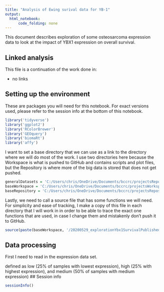 ```yaml
---
title: "Analysis of Ewing surival data for YB-1"
output:
  html_notebook:
      code_folding: none
---
```


This document describes exploration of some osteosarcoma expression data to look at the impact of YBX1 expression on overall survival.

## Linked analysis

This file is a continuation of the work done in:

* no links

## Setting up the environment

These are packages you will need for this notebook. For exact versions used, please refer to the session info at the bottom of this notebook.

```r
library('tidyverse')
library('ggplot2')
library('RColorBrewer')
library('GEOquery')
library('biomaRt')
library('affy')
```

I want to set a base directory that we can use as a link to the directory where we will do most of the work. I use two directories here because the Workspace is what is pushed to GitHub and contains scripts and plot files, but the Repository is where more of the big data is stored that does not get pushed.

```r
generalDatasets = 'C:/Users/chris/OneDrive/Documents/bccrc/projectsRepository/generalDatasets'
baseWorkspace = 'C:/Users/chris/OneDrive/Documents/bccrc/projectsWorkspace/sorensenLab/relatedToYbx1'
baseRepository = 'C:/Users/chris/OneDrive/Documents/bccrc/projectsRepository/sorensenLab/relatedToYbx1'
```

Lastly, we need to call a source file that has some functions we will need. For simplicity and ease of tracking, I make a copy of this file in each directory that I will work in in order to be able to trace the exact one functions that are used, in case I change them and mistakenly don't push it to GitHub.

```r
source(paste(baseWorkspace, '/20200529_explorationYbx1SurvivalPublished/userDefinedFunctions.R', sep = ''))
```

## Data processing

First I need to read in the expression data set.



defined as low (25% of samples with lowest expression), high (25% with highest expression), and medium (50% of samples with medium expression)
## Session info

```r
sessionInfo()
```


